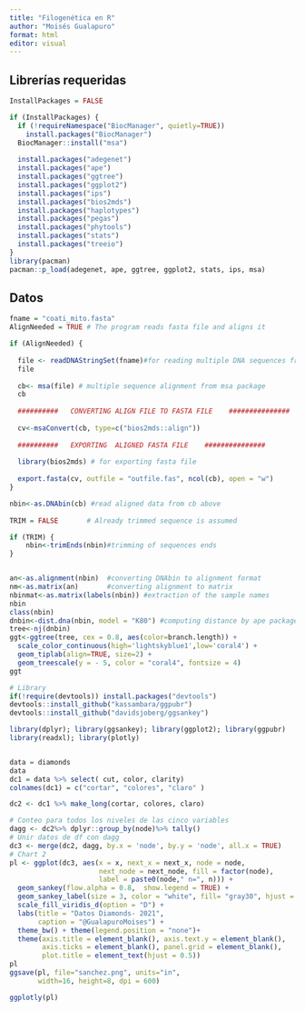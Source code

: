 ```yaml
---
title: "Filogenética en R"
author: "Moisés Gualapuro"
format: html
editor: visual
---
```


## Librerías requeridas

```r
InstallPackages = FALSE

if (InstallPackages) {
  if (!requireNamespace("BiocManager", quietly=TRUE)) 
    install.packages("BiocManager")
  BiocManager::install("msa")
  
  install.packages("adegenet")
  install.packages("ape")
  install.packages("ggtree")
  install.packages("ggplot2")
  install.packages("ips")
  install.packages("bios2mds")
  install.packages("haplotypes")
  install.packages("pegas")
  install.packages("phytools")
  install.packages("stats")
  install.packages("treeio")
}
library(pacman)
pacman::p_load(adegenet, ape, ggtree, ggplot2, stats, ips, msa)

```

## Datos

```r
fname = "coati_mito.fasta"
AlignNeeded = TRUE # The program reads fasta file and aligns it

if (AlignNeeded) {
  
  file <- readDNAStringSet(fname)#for reading multiple DNA sequences from msa package
  file
  
  cb<- msa(file) # multiple sequence alignment from msa package   
  cb
  
  ##########   CONVERTING ALIGN FILE TO FASTA FILE    ###############
  
  cv<-msaConvert(cb, type=c("bios2mds::align"))
  
  ##########   EXPORTING  ALIGNED FASTA FILE    ###############           
  
  library(bios2mds) # for exporting fasta file
  
  export.fasta(cv, outfile = "outfile.fas", ncol(cb), open = "w")
}

```

```r
nbin<-as.DNAbin(cb) #read aligned data from cb above
 
TRIM = FALSE       # Already trimmed sequence is assumed

if (TRIM) {
	nbin<-trimEnds(nbin)#trimming of sequences ends
}


an<-as.alignment(nbin)  #converting DNAbin to alignment format
nm<-as.matrix(an)       #converting alignment to matrix
nbinmat<-as.matrix(labels(nbin)) #extraction of the sample names
nbin
class(nbin)
dnbin<-dist.dna(nbin, model = "K80") #computing distance by ape package with K80 model derived by Kimura (1980)
tree<-nj(dnbin)
ggt<-ggtree(tree, cex = 0.8, aes(color=branch.length)) +
  scale_color_continuous(high='lightskyblue1',low='coral4') +
  geom_tiplab(align=TRUE, size=2) +
  geom_treescale(y = - 5, color = "coral4", fontsize = 4)
ggt
```

```r
# Library
if(!require(devtools)) install.packages("devtools")
devtools::install_github("kassambara/ggpubr")
devtools::install_github("davidsjoberg/ggsankey")

library(dplyr); library(ggsankey); library(ggplot2); library(ggpubr)
library(readxl); library(plotly)


data = diamonds
data
dc1 = data %>% select( cut, color, clarity)
colnames(dc1) = c("cortar", "colores", "claro" )

dc2 <- dc1 %>% make_long(cortar, colores, claro)

# Conteo para todos los niveles de las cinco variables
dagg <- dc2%>% dplyr::group_by(node)%>% tally()
# Unir datos de df con dagg
dc3 <- merge(dc2, dagg, by.x = 'node', by.y = 'node', all.x = TRUE)
# Chart 2
pl <- ggplot(dc3, aes(x = x, next_x = next_x, node = node, 
                      next_node = next_node, fill = factor(node), 
                      label = paste0(node," n=", n))) + 
  geom_sankey(flow.alpha = 0.8,  show.legend = TRUE) + 
  geom_sankey_label(size = 3, color = "white", fill= "gray30", hjust = -0.2) +
  scale_fill_viridis_d(option = "D") +
  labs(title = "Datos Diamonds- 2021",
       caption = "@GualapuroMoises") +
  theme_bw() + theme(legend.position = "none")+
  theme(axis.title = element_blank(), axis.text.y = element_blank(), 
        axis.ticks = element_blank(), panel.grid = element_blank(), 
        plot.title = element_text(hjust = 0.5))
pl
ggsave(pl, file="sanchez.png", units="in", 
       width=16, height=8, dpi = 600)

ggplotly(pl)
```
